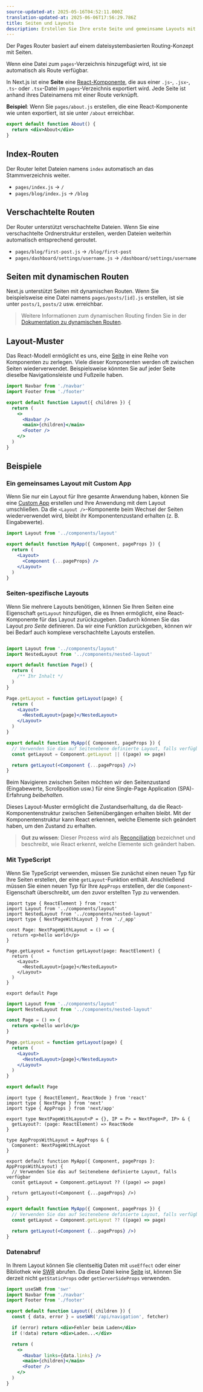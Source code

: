 ```yaml
---
source-updated-at: 2025-05-16T04:52:11.000Z
translation-updated-at: 2025-06-06T17:56:29.786Z
title: Seiten und Layouts
description: Erstellen Sie Ihre erste Seite und gemeinsame Layouts mit dem Pages Router.
---
```


Der Pages Router basiert auf einem dateisystembasierten Routing-Konzept mit Seiten.

Wenn eine Datei zum `pages`-Verzeichnis hinzugefügt wird, ist sie automatisch als Route verfügbar.

In Next.js ist eine **Seite** eine [React-Komponente](https://react.dev/learn/your-first-component), die aus einer `.js`-, `.jsx`-, `.ts`- oder `.tsx`-Datei im `pages`-Verzeichnis exportiert wird. Jede Seite ist anhand ihres Dateinamens mit einer Route verknüpft.

**Beispiel**: Wenn Sie `pages/about.js` erstellen, die eine React-Komponente wie unten exportiert, ist sie unter `/about` erreichbar.

```jsx
export default function About() {
  return <div>About</div>
}
```

## Index-Routen

Der Router leitet Dateien namens `index` automatisch an das Stammverzeichnis weiter.

- `pages/index.js` → `/`
- `pages/blog/index.js` → `/blog`

## Verschachtelte Routen

Der Router unterstützt verschachtelte Dateien. Wenn Sie eine verschachtelte Ordnerstruktur erstellen, werden Dateien weiterhin automatisch entsprechend geroutet.

- `pages/blog/first-post.js` → `/blog/first-post`
- `pages/dashboard/settings/username.js` → `/dashboard/settings/username`

## Seiten mit dynamischen Routen

Next.js unterstützt Seiten mit dynamischen Routen. Wenn Sie beispielsweise eine Datei namens `pages/posts/[id].js` erstellen, ist sie unter `posts/1`, `posts/2` usw. erreichbar.

> Weitere Informationen zum dynamischen Routing finden Sie in der [Dokumentation zu dynamischen Routen](/docs/pages/building-your-application/routing/dynamic-routes).

## Layout-Muster

Das React-Modell ermöglicht es uns, eine [Seite](/docs/pages/building-your-application/routing/pages-and-layouts) in eine Reihe von Komponenten zu zerlegen. Viele dieser Komponenten werden oft zwischen Seiten wiederverwendet. Beispielsweise könnten Sie auf jeder Seite dieselbe Navigationsleiste und Fußzeile haben.

```jsx filename="components/layout.js"
import Navbar from './navbar'
import Footer from './footer'

export default function Layout({ children }) {
  return (
    <>
      <Navbar />
      <main>{children}</main>
      <Footer />
    </>
  )
}
```

## Beispiele

### Ein gemeinsames Layout mit Custom App

Wenn Sie nur ein Layout für Ihre gesamte Anwendung haben, können Sie eine [Custom App](/docs/pages/building-your-application/routing/custom-app) erstellen und Ihre Anwendung mit dem Layout umschließen. Da die `<Layout />`-Komponente beim Wechsel der Seiten wiederverwendet wird, bleibt ihr Komponentenzustand erhalten (z. B. Eingabewerte).

```jsx filename="pages/_app.js"
import Layout from '../components/layout'

export default function MyApp({ Component, pageProps }) {
  return (
    <Layout>
      <Component {...pageProps} />
    </Layout>
  )
}
```

### Seiten-spezifische Layouts

Wenn Sie mehrere Layouts benötigen, können Sie Ihren Seiten eine Eigenschaft `getLayout` hinzufügen, die es Ihnen ermöglicht, eine React-Komponente für das Layout zurückzugeben. Dadurch können Sie das Layout _pro Seite_ definieren. Da wir eine Funktion zurückgeben, können wir bei Bedarf auch komplexe verschachtelte Layouts erstellen.

```jsx filename="pages/index.js"

import Layout from '../components/layout'
import NestedLayout from '../components/nested-layout'

export default function Page() {
  return (
    /** Ihr Inhalt */
  )
}

Page.getLayout = function getLayout(page) {
  return (
    <Layout>
      <NestedLayout>{page}</NestedLayout>
    </Layout>
  )
}
```

```jsx filename="pages/_app.js"
export default function MyApp({ Component, pageProps }) {
  // Verwenden Sie das auf Seitenebene definierte Layout, falls verfügbar
  const getLayout = Component.getLayout || ((page) => page)

  return getLayout(<Component {...pageProps} />)
}
```

Beim Navigieren zwischen Seiten möchten wir den Seitenzustand (Eingabewerte, Scrollposition usw.) für eine Single-Page Application (SPA)-Erfahrung _beibehalten_.

Dieses Layout-Muster ermöglicht die Zustandserhaltung, da die React-Komponentenstruktur zwischen Seitenübergängen erhalten bleibt. Mit der Komponentenstruktur kann React erkennen, welche Elemente sich geändert haben, um den Zustand zu erhalten.

> **Gut zu wissen**: Dieser Prozess wird als [Reconciliation](https://react.dev/learn/preserving-and-resetting-state) bezeichnet und beschreibt, wie React erkennt, welche Elemente sich geändert haben.

### Mit TypeScript

Wenn Sie TypeScript verwenden, müssen Sie zunächst einen neuen Typ für Ihre Seiten erstellen, der eine `getLayout`-Funktion enthält. Anschließend müssen Sie einen neuen Typ für Ihre `AppProps` erstellen, der die `Component`-Eigenschaft überschreibt, um den zuvor erstellten Typ zu verwenden.

```tsx filename="pages/index.tsx" switcher
import type { ReactElement } from 'react'
import Layout from '../components/layout'
import NestedLayout from '../components/nested-layout'
import type { NextPageWithLayout } from './_app'

const Page: NextPageWithLayout = () => {
  return <p>hello world</p>
}

Page.getLayout = function getLayout(page: ReactElement) {
  return (
    <Layout>
      <NestedLayout>{page}</NestedLayout>
    </Layout>
  )
}

export default Page
```

```jsx filename="pages/index.js" switcher
import Layout from '../components/layout'
import NestedLayout from '../components/nested-layout'

const Page = () => {
  return <p>hello world</p>
}

Page.getLayout = function getLayout(page) {
  return (
    <Layout>
      <NestedLayout>{page}</NestedLayout>
    </Layout>
  )
}

export default Page
```

```tsx filename="pages/_app.tsx" switcher
import type { ReactElement, ReactNode } from 'react'
import type { NextPage } from 'next'
import type { AppProps } from 'next/app'

export type NextPageWithLayout<P = {}, IP = P> = NextPage<P, IP> & {
  getLayout?: (page: ReactElement) => ReactNode
}

type AppPropsWithLayout = AppProps & {
  Component: NextPageWithLayout
}

export default function MyApp({ Component, pageProps }: AppPropsWithLayout) {
  // Verwenden Sie das auf Seitenebene definierte Layout, falls verfügbar
  const getLayout = Component.getLayout ?? ((page) => page)

  return getLayout(<Component {...pageProps} />)
}
```

```jsx filename="pages/_app.js" switcher
export default function MyApp({ Component, pageProps }) {
  // Verwenden Sie das auf Seitenebene definierte Layout, falls verfügbar
  const getLayout = Component.getLayout ?? ((page) => page)

  return getLayout(<Component {...pageProps} />)
}
```

### Datenabruf

In Ihrem Layout können Sie clientseitig Daten mit `useEffect` oder einer Bibliothek wie [SWR](https://swr.vercel.app/) abrufen. Da diese Datei keine [Seite](/docs/pages/building-your-application/routing/pages-and-layouts) ist, können Sie derzeit nicht `getStaticProps` oder `getServerSideProps` verwenden.

```jsx filename="components/layout.js"
import useSWR from 'swr'
import Navbar from './navbar'
import Footer from './footer'

export default function Layout({ children }) {
  const { data, error } = useSWR('/api/navigation', fetcher)

  if (error) return <div>Fehler beim Laden</div>
  if (!data) return <div>Laden...</div>

  return (
    <>
      <Navbar links={data.links} />
      <main>{children}</main>
      <Footer />
    </>
  )
}
```